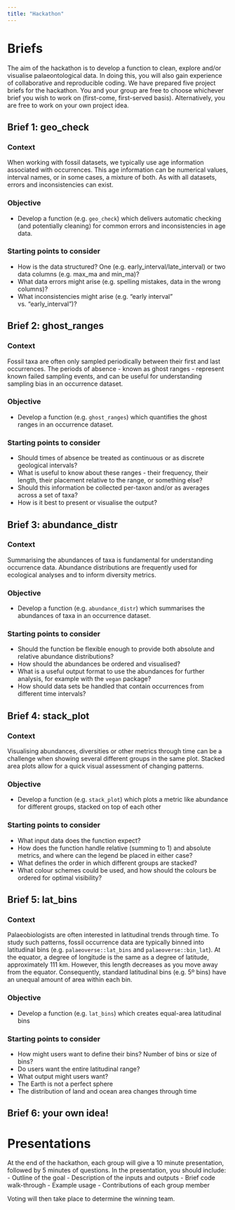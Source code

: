 ```yaml
---
title: "Hackathon"
---
```


# Briefs

The aim of the hackathon is to develop a function to clean, explore and/or visualise palaeontological data. In doing this, you will also gain experience of collaborative and reproducible coding. We have prepared five project briefs for the hackathon. You and your group are free to choose whichever brief you wish to work on (first-come, first-served basis). Alternatively, you are free to work on your own project idea.

## Brief 1: geo_check

### Context

When working with fossil datasets, we typically use age information associated with occurrences. This age information can be numerical values, interval names, or in some cases, a mixture of both. As with all datasets, errors and inconsistencies can exist.

### Objective

-   Develop a function (e.g. `geo_check`) which delivers automatic checking (and potentially cleaning) for common errors and inconsistencies in age data.

### Starting points to consider

-   How is the data structured? One (e.g. early_interval/late_interval) or two data columns (e.g. max_ma and min_ma)?
-   What data errors might arise (e.g. spelling mistakes, data in the wrong columns)?
-   What inconsistencies might arise (e.g. "early interval" vs. "early_interval")?

## Brief 2: ghost_ranges

### Context

Fossil taxa are often only sampled periodically between their first and last occurrences. The periods of absence - known as ghost ranges - represent known failed sampling events, and can be useful for understanding sampling bias in an occurrence dataset.

### Objective

-   Develop a function (e.g. `ghost_ranges`) which quantifies the ghost ranges in an occurrence dataset.

### Starting points to consider

-   Should times of absence be treated as continuous or as discrete geological intervals?
-   What is useful to know about these ranges - their frequency, their length, their placement relative to the range, or something else?
-   Should this information be collected per-taxon and/or as averages across a set of taxa?
-   How is it best to present or visualise the output?

## Brief 3: abundance_distr

### Context

Summarising the abundances of taxa is fundamental for understanding occurrence data. Abundance distributions are frequently used for ecological analyses and to inform diversity metrics.

### Objective

-   Develop a function (e.g. `abundance_distr`) which summarises the abundances of taxa in an occurrence dataset.

### Starting points to consider

-   Should the function be flexible enough to provide both absolute and relative abundance distributions?
-   How should the abundances be ordered and visualised?
-   What is a useful output format to use the abundances for further analysis, for example with the `vegan` package?
-   How should data sets be handled that contain occurrences from different time intervals? 

## Brief 4: stack_plot

### Context

Visualising abundances, diversities or other metrics through time can be a challenge when showing several different groups in the same plot. Stacked area plots allow for a quick visual assessment of changing patterns.

### Objective

-   Develop a function (e.g. `stack_plot`) which plots a metric like abundance for different groups, stacked on top of each other

### Starting points to consider

-   What input data does the function expect?
-   How does the function handle relative (summing to 1) and absolute metrics, and where can the legend be placed in either case?
-   What defines the order in which different groups are stacked?
-   What colour schemes could be used, and how should the colours be ordered for optimal visibility?

## Brief 5: lat_bins

### Context

Palaeobiologists are often interested in latitudinal trends through time. To study such patterns, fossil occurrence data are typically binned into latitudinal bins (e.g. `palaeoverse::lat_bins` and `palaeoverse::bin_lat`). At the equator, a degree of longitude is the same as a degree of latitude, approximately 111 km. However, this length decreases as you move away from the equator. Consequently, standard latitudinal bins (e.g. 5º bins) have an unequal amount of area within each bin.

### Objective

- Develop a function (e.g. `lat_bins`) which creates equal-area latitudinal bins

### Starting points to consider 

- How might users want to define their bins? Number of bins or size of bins? 
- Do users want the entire latitudinal range?
- What output might users want?
- The Earth is not a perfect sphere
- The distribution of land and ocean area changes through time

## Brief 6: your own idea!

# Presentations

At the end of the hackathon, each group will give a 10 minute presentation, followed by 5 minutes of questions. In the presentation, you should include:
- Outline of the goal
- Description of the inputs and outputs
- Brief code walk-through
- Example usage
- Contributions of each group member

Voting will then take place to determine the winning team.
